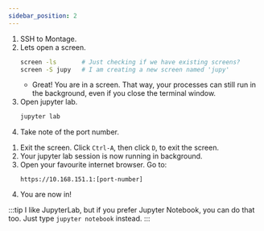 ```yaml
---
sidebar_position: 2
---
```


1. SSH to Montage.
1. Lets open a screen.
    ```bash
    screen -ls       # Just checking if we have existing screens?
    screen -S jupy   # I am creating a new screen named 'jupy'
    ```
    - Great! You are in a screen. That way, your processes can still run in the background, even if you close the terminal window.
1. Open jupyter lab.
    ```bash
    jupyter lab
    ```
1. Take note of the port number.
<!-- TODO: Add picture of jupyter lab session, with port number -->
1. Exit the screen. Click `Ctrl-A`, then click `D`, to exit the screen.
1. Your jupyter lab session is now running in background.
1. Open your favourite internet browser. Go to:
    ```
    https://10.168.151.1:[port-number]
    ```
1. You are now in!

:::tip
I like JupyterLab, but if you prefer Jupyter Notebook, you can do that too. Just type `jupyter notebook` instead.
:::
